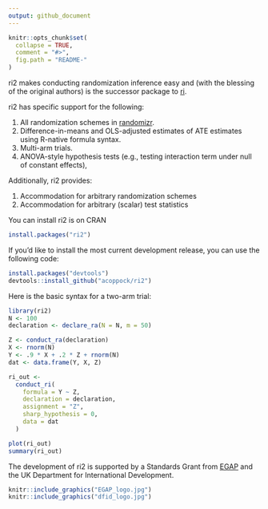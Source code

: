 ```yaml
---
output: github_document
---
```


<!-- README.md is generated from README.Rmd. Please edit that file -->

```r
knitr::opts_chunk$set(
  collapse = TRUE,
  comment = "#>",
  fig.path = "README-"
)
```


ri2 makes conducting randomization inference easy and (with the blessing of the original authors) is the successor package to [ri](https://cran.r-project.org/web/packages/ri/index.html).

ri2 has specific support for the following:

1. All randomization schemes in [randomizr](http://randomizr.declaredesign.org).
2. Difference-in-means and OLS-adjusted estimates of ATE estimates using R-native formula syntax.
3. Multi-arm trials.
4. ANOVA-style hypothesis tests (e.g., testing interaction term under null of constant effects),

Additionally, ri2 provides:

1. Accommodation for arbitrary randomization schemes
2. Accommodation for arbitrary (scalar) test statistics

You can install ri2 is on CRAN
```r
install.packages("ri2")
```

If you'd like to install the most current development release, you can use the following code:


```r
install.packages("devtools")
devtools::install_github("acoppock/ri2")
```

Here is the basic syntax for a two-arm trial:

```r
library(ri2)
N <- 100
declaration <- declare_ra(N = N, m = 50)

Z <- conduct_ra(declaration)
X <- rnorm(N)
Y <- .9 * X + .2 * Z + rnorm(N)
dat <- data.frame(Y, X, Z)

ri_out <-
  conduct_ri(
    formula = Y ~ Z,
    declaration = declaration,
    assignment = "Z",
    sharp_hypothesis = 0,
    data = dat
  )

plot(ri_out)
summary(ri_out)
```

The development of ri2 is supported by a Standards Grant from [EGAP](http://egap.org) and the UK Department for International Development.

```r
knitr::include_graphics("EGAP_logo.jpg")
knitr::include_graphics("dfid_logo.jpg")
```

